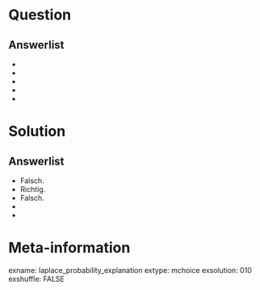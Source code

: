 Question 
======== 



Answerlist
----------

* 
*
* 
*
*


Solution
========

Answerlist
----------

* Falsch. 
* Richtig. 
* Falsch. 
*
*

Meta-information
================
exname: laplace_probability_explanation
extype: mchoice 
exsolution: 010
exshuffle: FALSE
